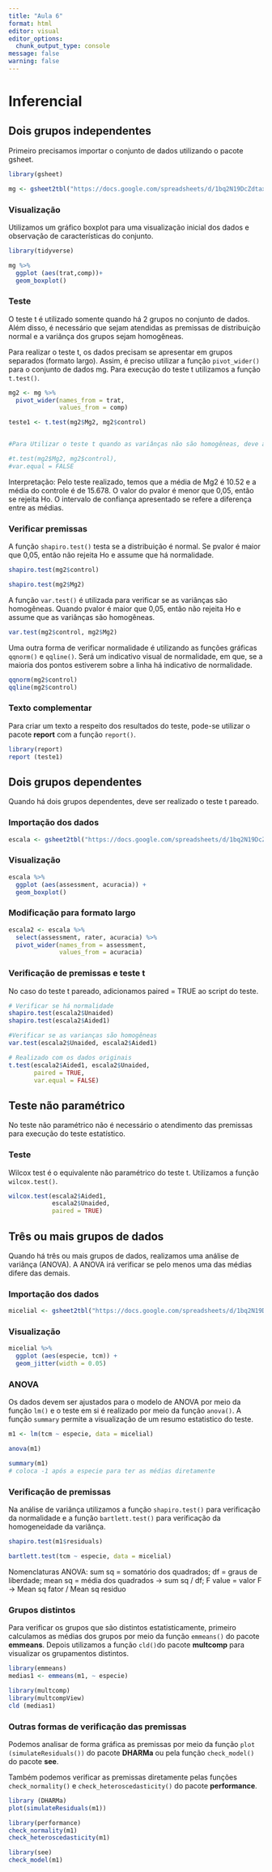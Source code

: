 ```yaml
---
title: "Aula 6"
format: html
editor: visual
editor_options: 
  chunk_output_type: console
message: false
warning: false
---
```


# Inferencial

## Dois grupos independentes

Primeiro precisamos importar o conjunto de dados utilizando o pacote gsheet.

```r
library(gsheet)

mg <- gsheet2tbl("https://docs.google.com/spreadsheets/d/1bq2N19DcZdtax2fQW9OHSGMR0X2__Z9T/edit#gid=983033137")
```

### Visualização

Utilizamos um gráfico boxplot para uma visualização inicial dos dados e observação de características do conjunto.

```r
library(tidyverse)

mg %>% 
  ggplot (aes(trat,comp))+
  geom_boxplot()
```

### Teste

O teste t é utilizado somente quando há 2 grupos no conjunto de dados. Além disso, é necessário que sejam atendidas as premissas de distribuição normal e a variânça dos grupos sejam homogêneas.

Para realizar o teste t, os dados precisam se apresentar em grupos separados (formato largo). Assim, é preciso utilizar a função `pivot_wider()` para o conjunto de dados mg. Para execução do teste t utilizamos a função `t.test()`.

```r
mg2 <- mg %>% 
  pivot_wider(names_from = trat,
              values_from = comp)

teste1 <- t.test(mg2$Mg2, mg2$control)


#Para Utilizar o teste t quando as variânças não são homogêneas, deve adicionar var.qual = false 

#t.test(mg2$Mg2, mg2$control),
#var.equal = FALSE
```

Interpretação: Pelo teste realizado, temos que a média de Mg2 é 10.52 e a média do controle é de 15.678. O valor do pvalor é menor que 0,05, então se rejeita Ho. O intervalo de confiança apresentado se refere a diferença entre as médias.

### Verificar premissas

A função `shapiro.test()` testa se a distribuição é normal. Se pvalor é maior que 0,05, então não rejeita Ho e assume que há normalidade.

```r
shapiro.test(mg2$control)

shapiro.test(mg2$Mg2)

```

A função `var.test()` é utilizada para verificar se as variânças são homogêneas. Quando pvalor é maior que 0,05, então não rejeita Ho e assume que as variânças são homogêneas.

```r
var.test(mg2$control, mg2$Mg2)

```

Uma outra forma de verificar normalidade é utilizando as funções gráficas `qqnorm()` e `qqline()`. Será um indicativo visual de normalidade, em que, se a maioria dos pontos estiverem sobre a linha há indicativo de normalidade.

```r
qqnorm(mg2$control)
qqline(mg2$control)

```

### Texto complementar

Para criar um texto a respeito dos resultados do teste, pode-se utilizar o pacote **report** com a função `report()`.

```r
library(report)
report (teste1)
```

## Dois grupos dependentes

Quando há dois grupos dependentes, deve ser realizado o teste t pareado.

### Importação dos dados

```r
escala <- gsheet2tbl("https://docs.google.com/spreadsheets/d/1bq2N19DcZdtax2fQW9OHSGMR0X2__Z9T/edit#gid=1729131173")
```

### Visualização

```r
escala %>% 
  ggplot (aes(assessment, acuracia)) +
  geom_boxplot()
```

### Modificação para formato largo

```r
escala2 <- escala %>% 
  select(assessment, rater, acuracia) %>% 
  pivot_wider(names_from = assessment,
              values_from = acuracia)
```

### Verificação de premissas e teste t

No caso do teste t pareado, adicionamos paired = TRUE ao script do teste.

```r
# Verificar se há normalidade
shapiro.test(escala2$Unaided)
shapiro.test(escala2$Aided1)

#Verificar se as varianças são homogêneas
var.test(escala2$Unaided, escala2$Aided1)

# Realizado com os dados originais
t.test(escala2$Aided1, escala2$Unaided,
       paired = TRUE,
       var.equal = FALSE)

```

## Teste não paramétrico

No teste não paramétrico não é necessário o atendimento das premissas para execução do teste estatístico.

### Teste

Wilcox test é o equivalente não paramétrico do teste t. Utilizamos a função `wilcox.test()`.

```r
wilcox.test(escala2$Aided1,
            escala2$Unaided,
            paired = TRUE)
```

## Três ou mais grupos de dados

Quando há três ou mais grupos de dados, realizamos uma análise de variânça (ANOVA). A ANOVA irá verificar se pelo menos uma das médias difere das demais.

### Importação dos dados

```r
micelial <- gsheet2tbl("https://docs.google.com/spreadsheets/d/1bq2N19DcZdtax2fQW9OHSGMR0X2__Z9T/edit#gid=959387827")

```

### Visualização

```r
micelial %>%  
  ggplot (aes(especie, tcm)) +
  geom_jitter(width = 0.05)

```

### ANOVA

Os dados devem ser ajustados para o modelo de ANOVA por meio da função `lm()` e o teste em si é realizado por meio da função `anova()`. A função `summary` permite a visualização de um resumo estatistico do teste.

```r
m1 <- lm(tcm ~ especie, data = micelial)

anova(m1)

summary(m1)
# coloca -1 após a especie para ter as médias diretamente
```

### Verificação de premissas

Na análise de variânça utilizamos a função `shapiro.test()` para verificação da normalidade e a função `bartlett.test()` para verificação da homogeneidade da variânça.

```r
shapiro.test(m1$residuals)

bartlett.test(tcm ~ especie, data = micelial)
```

Nomenclaturas ANOVA: sum sq = somatório dos quadrados; df = graus de liberdade; mean sq = média dos quadrados -\> sum sq / df; F value = valor F -\> Mean sq fator / Mean sq residuo

### Grupos distintos

Para verificar os grupos que são distintos estatisticamente, primeiro calculamos as médias dos grupos por meio da função `emmeans()` do pacote **emmeans**. Depois utilizamos a função `cld()`do pacote **multcomp** para visualizar os grupamentos distintos.

```r
library(emmeans)
medias1 <- emmeans(m1, ~ especie)

library(multcomp)
library(multcompView)
cld (medias1)
```

### Outras formas de verificação das premissas

Podemos analisar de forma gráfica as premissas por meio da função `plot (simulateResiduals())` do pacote **DHARMa** ou pela função `check_model()` do pacote **see**.

Também podemos verificar as premissas diretamente pelas funções `check_normality()` e `check_heteroscedasticity()` do pacote **performance**.

```r
library (DHARMa)
plot(simulateResiduals(m1))

library(performance)
check_normality(m1)
check_heteroscedasticity(m1)

library(see)
check_model(m1)
```
